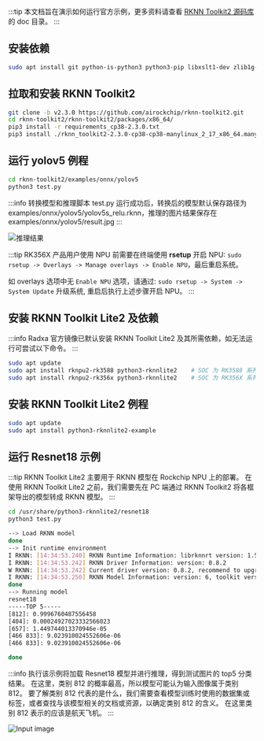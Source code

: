 :::tip
本文档旨在演示如何运行官方示例，更多资料请查看 [RKNN Toolkit2 源码库](https://github.com/rockchip-linux/rknn-toolkit2) 的 doc 目录。
:::

<Tabs queryString="target">

<TabItem value="pc" label="PC 端 RKNN Toolkit">

## 安装依赖

<NewCodeBlock tip="X86 Linux PC" type="PC">

```bash
sudo apt install git python-is-python3 python3-pip libxslt1-dev zlib1g-dev libglib2.0-dev libsm6 libgl1-mesa-glx libprotobuf-dev build-essential adb
```

</NewCodeBlock>

## 拉取和安装 RKNN Toolkit2

<NewCodeBlock tip="X86 Linux PC" type="PC">

```bash
git clone -b v2.3.0 https://github.com/airockchip/rknn-toolkit2.git
cd rknn-toolkit2/rknn-toolkit2/packages/x86_64/
pip3 install -r requirements_cp38-2.3.0.txt
pip3 install ./rknn_toolkit2-2.3.0-cp38-cp38-manylinux_2_17_x86_64.manylinux2014_x86_64.whl
```

</NewCodeBlock>

## 运行 yolov5 例程

<NewCodeBlock tip="X86 Linux PC" type="PC">

```bash
cd rknn-toolkit2/examples/onnx/yolov5
python3 test.py
```

</NewCodeBlock>

:::info
转换模型和推理脚本 test.py 运行成功后，转换后的模型默认保存路径为 examples/onnx/yolov5/yolov5s_relu.rknn，推理的图片结果保存在 examples/onnx/yolov5/result.jpg
:::

![推理结果](/img/general-tutorial/rknn/result.webp)

</TabItem >

<TabItem value="board" label="板子端 RKNN Toolkit">

:::tip
RK356X 产品用户使用 NPU 前需要在终端使用 **rsetup** 开启 NPU: `sudo rsetup -> Overlays -> Manage overlays -> Enable NPU`，最后重启系统。

如 overlays 选项中无 `Enable NPU` 选项，请通过: `sudo rsetup -> System -> System Update` 升级系统, 重启后执行上述步骤开启 NPU。
:::

## 安装 RKNN Toolkit Lite2 及依赖

:::info
Radxa 官方镜像已默认安装 RKNN Toolkit Lite2 及其所需依赖，如无法运行可尝试以下命令。
:::

<NewCodeBlock tip="Radxa OS" type="device">

```bash
sudo apt update
sudo apt install rknpu2-rk3588 python3-rknnlite2    # SOC 为 RK3588 系列
sudo apt install rknpu2-rk356x python3-rknnlite2    # SOC 为 RK356X 系列
```

</NewCodeBlock>

## 安装 RKNN Toolkit Lite2 例程

<NewCodeBlock tip="Radxa OS" type="device">

```bash
sudo apt update
sudo apt install python3-rknnlite2-example
```

</NewCodeBlock>

## 运行 Resnet18 示例

:::tip
RKNN Toolkit Lite2 主要用于 RKNN 模型在 Rockchip NPU 上的部署。
在使用 RKNN Toolkit Lite2 之前，我们需要先在 PC 端通过 RKNN Toolkit2 将各框架导出的模型转成 RKNN 模型。
:::

<NewCodeBlock tip="Radxa OS" type="device">

```bash
cd /usr/share/python3-rknnlite2/resnet18
python3 test.py
```

</NewCodeBlock>

<NewCodeBlock tip="Results" type="device">

```bash
--> Load RKNN model
done
--> Init runtime environment
I RKNN: [14:34:53.240] RKNN Runtime Information: librknnrt version: 1.5.2 (c6b7b351a@2023-08-23T15:28:22)
I RKNN: [14:34:53.242] RKNN Driver Information: version: 0.8.2
W RKNN: [14:34:53.242] Current driver version: 0.8.2, recommend to upgrade the driver to the new version: >= 0.8.8
I RKNN: [14:34:53.250] RKNN Model Information: version: 6, toolkit version: 1.5.2-source_code(compiler version: 1.5.2 (71720f3fc@2023-08-21T09:35:42)), target: RKNPU v2, target platform: rk3588, framework name: PyTorch, framework layout: NCHW, model inference type: static_shape
done
--> Running model
resnet18
-----TOP 5-----
[812]: 0.9996760487556458
[404]: 0.00024927023332566023
[657]: 1.449744013370946e-05
[466 833]: 9.023910024552606e-06
[466 833]: 9.023910024552606e-06

done
```

</NewCodeBlock>

:::info
执行该示例将加载 Resnet18 模型并进行推理，得到测试图片的 top5 分类结果。
在这里，类别 812 的概率最高，所以模型可能认为输入图像属于类别 812。
要了解类别 812 代表的是什么，我们需要查看模型训练时使用的数据集或标签，或者查找与该模型相关的文档或资源，以确定类别 812 的含义。
在这里类别 812 表示的应该是航天飞机。
:::

![Input image](/img/general-tutorial/rknn/space_shuttle_224.webp)

</TabItem>

</Tabs>
